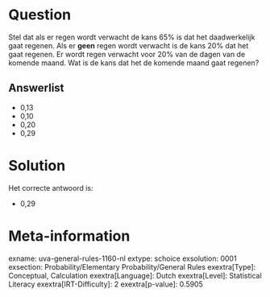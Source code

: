 Question
========

Stel dat als er regen wordt verwacht de kans 65% is dat het
daadwerkelijk gaat regenen. Als er **geen** regen wordt verwacht is de
kans 20% dat het gaat regenen. Er wordt regen verwacht voor 20% van de
dagen van de komende maand. Wat is de kans dat het de komende maand gaat
regenen?

Answerlist
----------

* 0,13
* 0,10
* 0,20
* 0,29

Solution
========

Het correcte antwoord is: 

* 0,29

Meta-information
================
exname: uva-general-rules-1160-nl
extype: schoice
exsolution: 0001
exsection: Probability/Elementary Probability/General Rules 
exextra[Type]: Conceptual, Calculation
exextra[Language]: Dutch
exextra[Level]: Statistical Literacy
exextra[IRT-Difficulty]: 2
exextra[p-value]: 0.5905
